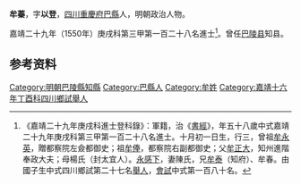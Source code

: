 {{明清人物信息框
| 姓名 = 牟蓁
| 原名 =
| 圖片名稱= 
| 圖片大小 =
| 圖片說明 = 
| 最高職務 = 湖廣巴陵縣知縣
| 國家 = 大明 
| 爵位 =
| 籍貫 = [[四川|四川]][[重慶府|重慶府]][[巴縣_(重慶)|巴縣]]
| 族裔 = 
| 字號 = 字以登
| 諡號 =
| 出生日期 = 十月初一日
| 出生地點 = 
| 逝世日期 = 卒年不詳 
| 逝世地點 =
| 墓葬 =
| 配偶 = 陳氏
| 親屬 = 曾祖[[牟永英|牟永英]]，祖[[牟俸|牟俸]]，父[[牟正大|牟正大]]，母楊氏（封太宜人）
| 出身 =
* 嘉靖二十九年庚戌科同進士出身
| 經歷 =
| 著作 =  
}}
'''牟蓁'''{{BD|1493年||？年||}}，字'''以登'''，[[四川|四川]][[重慶府|重慶府]][[巴縣_(重慶)|巴縣]]人，明朝政治人物。

嘉靖二十九年（1550年）庚戌科第三甲第一百二十八名進士<ref>《嘉靖二十九年庚戌科進士登科錄》：軍籍，治《[[書經|書經]]》，年五十八歲中式嘉靖二十九年庚戌科第三甲第一百二十八名進士。十月初一日生，行三，曾祖[[牟永英|牟永英]]，贈都察院左僉都御史；祖[[牟俸|牟俸]]，都察院右副都御史；父[[牟正大|牟正大]]，知州進階奉政大夫；母楊氏（封太宜人）。[[永感下|永感下]]，妻陳氏，兄[[牟泰|牟泰]]（知府）、牟春。由國子生中式四川鄉試第二十七名[[舉人|舉人]]，[[會試|會試]]中式第一百八十名。</ref>。曾任[[巴陵县|巴陵县]]知县。

== 参考资料 ==
{{reflist}}

{{嘉靖二十九年庚戌科殿试金榜}}

{{Authority control}}

{{DEFAULTSORT:M}}
[[Category:明朝巴陵縣知縣|Category:明朝巴陵縣知縣]]
[[Category:巴縣人|Category:巴縣人]]
[[Category:牟姓|Category:牟姓]]
[[Category:嘉靖十六年丁酉科四川鄉試舉人|Category:嘉靖十六年丁酉科四川鄉試舉人]]